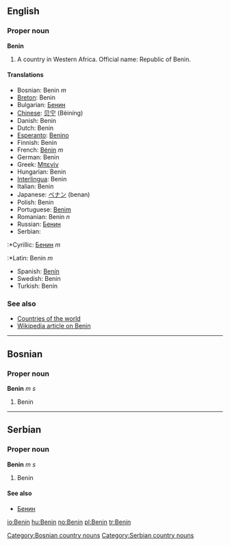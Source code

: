 ==English==
===Proper noun===
'''Benin'''
#A country in Western Africa. Official name: Republic of Benin.
====Translations====
*Bosnian: Benin ''m''
*[[Breton]]: Benin
*Bulgarian: [[Бенин]]
*[[Chinese]]: [[贝宁]] (Bèiníng)
*Danish: Benin
*Dutch: Benin
*[[Esperanto]]: [[Benino]]
*Finnish: Benin
*French: [[Bénin]] ''m''
*German: Benin
*Greek: [[Μπενίν]]
*Hungarian: Benin
*[[Interlingua]]: Benin
*Italian: Benin
*Japanese: [[ベナン]] (benan)
*Polish: Benin
*Portuguese: [[Benim]]
*Romanian: Benin ''n''
*Russian: [[Бенин]]
*Serbian:
:*Cyrillic: [[Бенин]] ''m''
:*Latin: Benin ''m''
*Spanish: [[Benín]]
*Swedish: Benin
*Turkish: Benin

===See also===
*[[Countries of the world]]
*[[w:Benin|Wikipedia article on Benin]]
----
==Bosnian==
===Proper noun===
'''Benin''' ''m s''
#Benin
[[Category:Bosnian country nouns]]
----
==Serbian==
===Proper noun===
'''Benin''' ''m s''
#Benin
====See also====
*[[Бенин]]
[[Category:Serbian country nouns]]

[[io:Benin]]
[[hu:Benin]]
[[no:Benin]]
[[pl:Benin]]
[[tr:Benin]]